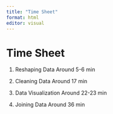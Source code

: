 ```yaml
---
title: "Time Sheet"
format: html
editor: visual
---
```


# Time Sheet

1. Reshaping Data
Around 5-6 min

2. Cleaning Data
Around 17 min

3. Data Visualization
Around 22-23 min

4. Joining Data
Around 36 min
